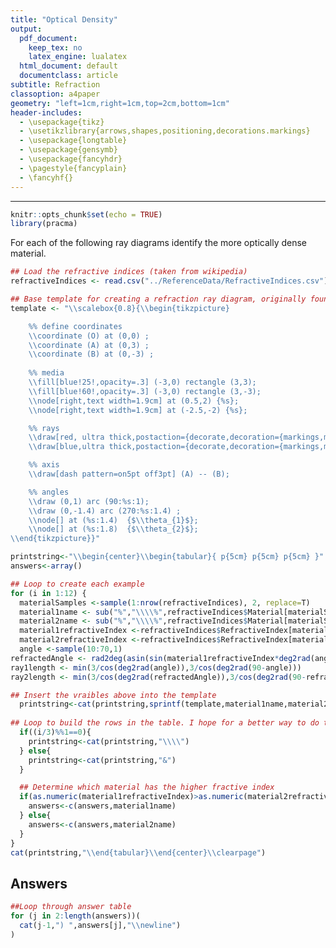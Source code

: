 ```yaml
---
title: "Optical Density"
output:
  pdf_document: 
    keep_tex: no
    latex_engine: lualatex
  html_document: default
  documentclass: article
subtitle: Refraction
classoption: a4paper
geometry: "left=1cm,right=1cm,top=2cm,bottom=1cm"
header-includes: 
  - \usepackage{tikz}
  - \usetikzlibrary{arrows,shapes,positioning,decorations.markings}
  - \usepackage{longtable}
  - \usepackage{gensymb}
  - \usepackage{fancyhdr}
  - \pagestyle{fancyplain}
  - \fancyhf{}
---
```


---

```r
knitr::opts_chunk$set(echo = TRUE)
library(pracma)
```

For each of the following ray diagrams identify the more optically dense material.

```r
## Load the refractive indices (taken from wikipedia)
refractiveIndices <- read.csv("../ReferenceData/RefractiveIndices.csv")

## Base template for creating a refraction ray diagram, originally found here: http://texample.net/tikz/examples/refraction/
template <- "\\scalebox{0.8}{\\begin{tikzpicture}

    %% define coordinates
    \\coordinate (O) at (0,0) ;
    \\coordinate (A) at (0,3) ;
    \\coordinate (B) at (0,-3) ;
    
    %% media
    \\fill[blue!25!,opacity=.3] (-3,0) rectangle (3,3);
    \\fill[blue!60!,opacity=.3] (-3,0) rectangle (3,-3);
    \\node[right,text width=1.9cm] at (0.5,2) {%s};
    \\node[right,text width=1.9cm] at (-2.5,-2) {%s};

    %% rays
    \\draw[red, ultra thick,postaction={decorate,decoration={markings,mark=at position .65 with {\\arrow[scale=1,>=stealth]{<}}}}] (O) -- (%s:%s);
    \\draw[blue,ultra thick,postaction={decorate,decoration={markings,mark=at position .65 with {\\arrow[scale=1,>=stealth]{>}}}}] (O) -- (-%s:%s);

    %% axis
    \\draw[dash pattern=on5pt off3pt] (A) -- (B);

    %% angles
    \\draw (0,1) arc (90:%s:1);
    \\draw (0,-1.4) arc (270:%s:1.4) ;
    \\node[] at (%s:1.4)  {$\\theta_{1}$};
    \\node[] at (%s:1.8)  {$\\theta_{2}$};
\\end{tikzpicture}}"

printstring<-"\\begin{center}\\begin{tabular}{ p{5cm} p{5cm} p{5cm} }"
answers<-array()

## Loop to create each example
for (i in 1:12) {
  materialSamples <-sample(1:nrow(refractiveIndices), 2, replace=T)
  material1name <- sub("%","\\\\%",refractiveIndices$Material[materialSamples[1]])
  material2name <- sub("%","\\\\%",refractiveIndices$Material[materialSamples[2]])
  material1refractiveIndex <-refractiveIndices$RefractiveIndex[materialSamples[1]]
  material2refractiveIndex <-refractiveIndices$RefractiveIndex[materialSamples[2]]
  angle <-sample(10:70,1)
refractedAngle <- rad2deg(asin(sin(material1refractiveIndex*deg2rad(angle)/material2refractiveIndex)))
ray1length <- min(3/cos(deg2rad(angle)),3/cos(deg2rad(90-angle)))
ray2length <- min(3/cos(deg2rad(refractedAngle)),3/cos(deg2rad(90-refractedAngle)))

## Insert the vraibles above into the template
  printstring<-cat(printstring,sprintf(template,material1name,material2name,90+angle,ray1length,90-refractedAngle,ray2length,90+angle,270+refractedAngle,mean(c(90,90+angle)),mean(c(270,270+refractedAngle))),i,")\\newline")
  
## Loop to build the rows in the table. I hope for a better way to do this.
  if((i/3)%%1==0){
    printstring<-cat(printstring,"\\\\")
  } else{
    printstring<-cat(printstring,"&")
  }

  ## Determine which material has the higher fractive index
  if(as.numeric(material1refractiveIndex)>as.numeric(material2refractiveIndex)){
    answers<-c(answers,material1name)
  } else{
    answers<-c(answers,material2name)
  }
}
cat(printstring,"\\end{tabular}\\end{center}\\clearpage")
```

## Answers

```r
##Loop through answer table
for (j in 2:length(answers))(
  cat(j-1,") ",answers[j],"\\newline")
)
```